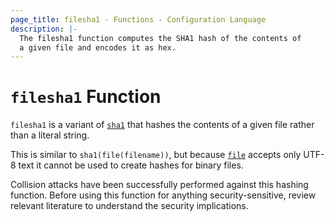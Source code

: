 ```yaml
---
page_title: filesha1 - Functions - Configuration Language
description: |-
  The filesha1 function computes the SHA1 hash of the contents of
  a given file and encodes it as hex.
---
```


# `filesha1` Function

`filesha1` is a variant of [`sha1`](/terraform/language/functions/sha1)
that hashes the contents of a given file rather than a literal string.

This is similar to `sha1(file(filename))`, but
because [`file`](/terraform/language/functions/file) accepts only UTF-8 text it cannot be used to
create hashes for binary files.

Collision attacks have been successfully performed against this hashing
function. Before using this function for anything security-sensitive, review
relevant literature to understand the security implications.
